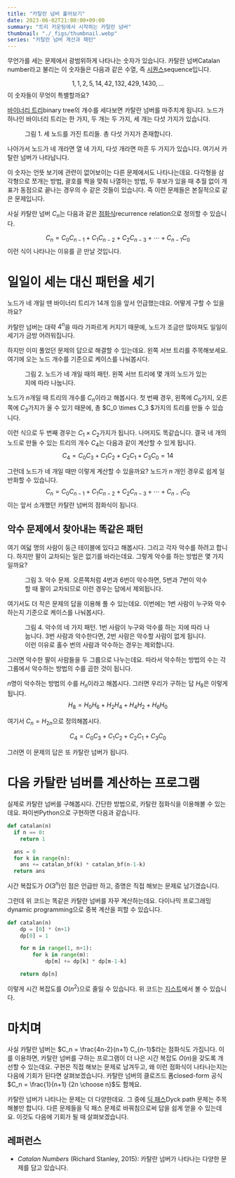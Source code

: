 ```yaml
---
title: "카탈란 넘버 훑어보기"
date: 2023-06-02T21:00:00+09:00
summary: "트리 카운팅에서 시작하는 카탈란 넘버"
thumbnail: "./_figs/thumbnail.webp"
series: "카탈란 넘버 계산과 패턴"
---
```




무언가를 세는 문제에서 광범위하게 나타나는 숫자가 있습니다.
카탈란 넘버<L>Catalan number</L>라고 불리는 이 숫자들은 다음과 같은 수열, 즉 [시퀀스][wp-seq]<L>sequence</L>입니다.

[wp-seq]: https://ko.wikipedia.org/wiki/%EC%88%98%EC%97%B4
$$
1, 1, 2, 5, 14, 42, 132, 429, 1430, \dots
$$
이 숫자들이 무엇이 특별할까요?

[바이너리 트리][wiki-bin-tree]<L>binary tree</L>의 개수를 세다보면 카탈란 넘버를 마주치게 됩니다.
노드가 하나인 바이너리 트리는 한 가지, 두 개는 두 가지, 세 개는 다섯 가지가 있습니다.

[wiki-bin-tree]: https://ko.wikipedia.org/wiki/%EC%9D%B4%EC%A7%84_%ED%8A%B8%EB%A6%AC

<Figure src={fig1} alt="Five kinds of binary trees with three nodes">
  <FigureCaption slot="caption">그림 1. 세 노드를 가진 트리들. 총 다섯 가지가 존재합니다.</FigureCaption>
</Figure>

나아가서 노드가 네 개라면 열 네 가지, 다섯 개라면 마흔 두 가지가 있습니다.
여기서 카탈란 넘버가 나타납니다.

이 숫자는 언뜻 보기에 관련이 없어보이는 다른 문제에서도 나타나는데요.
다각형을 삼각형으로 쪼개는 방법, 괄호를 짝을 맞춰 나열하는 방법, 두 후보가 있을 때 추월 없이 개표가 동점으로 끝나는 경우의 수 같은 것들이 있습니다.
즉 이런 문제들은 본질적으로 같은 문제입니다.

사실 카탈란 넘버 $C_n$는 다음과 같은 [점화식][wiki-recur-rel]<L>recurrence relation</L>으로 정의할 수 있습니다.

[wiki-recur-rel]: https://ko.wikipedia.org/wiki/%EC%A0%90%ED%99%94%EC%8B%9D
$$
C_n = C_0 C_{n-1} + C_1 C_{n-2} + C_2 C_{n-3} + \cdots + C_{n-1} C_0
$$
이런 식이 나타나는 이유를 곧 만날 것입니다.


# 일일이 세는 대신 패턴을 세기

노드가 네 개일 땐 바이너리 트리가 14개 임을 앞서 언급했는데요.
어떻게 구할 수 있을까요?

카탈란 넘버는 대략 $4^n$을 따라 가파르게 커지기 때문에, 노드가 조금만 많아져도 일일이 세기가 금방 어려워집니다.

하지만 이미 풀었던 문제의 답으로 해결할 수 있는데요.
왼쪽 서브 트리를 주목해보세요.
여기에 오는 노드 개수를 기준으로 케이스를 나눠봅시다.

<Figure src={fig2} alt="Four cases of binary tress with four nodes">
  <FigureCaption slot="caption">그림 2. 노드가 네 개일 때의 패턴. 왼쪽 서브 트리에 몇 개의 노드가 있는 지에 따라 나눕니다.</FigureCaption>
</Figure>

노드가 $n$개일 때 트리의 개수를 $C_n$이라고 해봅시다.
첫 번째 경우, 왼쪽에 $C_0$가지, 오른쪽에 $C_3$가지가 올 수 있기 때문에, 총 $C_0 \times C_3 $가지의 트리를 만들 수 있습니다.

이런 식으로 두 번째 경우는 $C_1 \times C_2$가지가 됩니다.
나머지도 똑같습니다.
결국 네 개의 노드로 만들 수 있는 트리의 개수 $C_4$는 다음과 같이 계산할 수 있게 됩니다.
$$
C_4 = C_0 C_3 + C_1 C_2 + C_2 C_1 + C_3 C_0 = 14
$$

그런데 노드가 네 개일 때만 이렇게 계산할 수 있을까요?
노드가 $n$ 개인 경우로 쉽게 일반화할 수 있습니다.
$$
C_n = C_0 C_{n-1} + C_1 C_{n-2} + C_2 C_{n-3} + \cdots + C_{n-1} C_0
$$
이는 앞서 소개했던 카탈란 넘버의 점화식이 됩니다.


## 악수 문제에서 찾아내는 똑같은 패턴

여기 여덟 명의 사람이 둥근 테이블에 있다고 해봅시다.
그리고 각자 악수를 하려고 합니다.
하지만 팔이 교차되는 일은 없기를 바라는데요.
그렇게 악수를 하는 방법은 몇 가지일까요?

<Figure src={fig3} alt="Successful and failed case of handshaking">
  <FigureCaption slot="caption">그림 3. 악수 문제. 오른쪽처럼 4번과 6번이 악수하면, 5번과 7번이 악수할 때 팔이 교차되므로 이런 경우는 답에서 제외됩니다.</FigureCaption>
</Figure>

여기서도 더 작은 문제의 답을 이용해 풀 수 있는데요.
이번에는 1번 사람이 누구와 악수하는지 기준으로 케이스를 나눠봅시다.

<Figure src={fig4} alt="Handshaking diagram">
  <FigureCaption slot="caption">그림 4. 악수의 네 가지 패턴. 1번 사람이 누구와 악수를 하는 지에 따라 나눕니다. 3번 사람과 악수한다면, 2번 사람은 악수할 사람이 없게 됩니다. 이런 이유로 홀수 번의 사람과 악수하는 경우는 제외합니다.</FigureCaption>
</Figure>

그러면 악수한 팔이 사람들을 두 그룹으로 나누는데요.
따라서 악수하는 방법의 수는 각 그룹에서 악수하는 방법의 수를 곱한 것이 됩니다.

$n$명이 악수하는 방법의 수를 $H_n$이라고 해봅시다.
그러면 우리가 구하는 답 $H_8$은 이렇게 됩니다.
$$
H_8 = H_0 H_6 + H_2 H_4 + H_4 H_2 + H_6 H_0
$$

여기서 $C_n = H_{2n}$으로 정의해봅시다.

$$
C_4 = C_0 C_3 + C_1 C_2 + C_2 C_1 + C_3 C_0
$$

그러면 이 문제의 답은 또 카탈란 넘버가 됩니다.



# 다음 카탈란 넘버를 계산하는 프로그램

실제로 카탈란 넘버를 구해봅시다.
간단한 방법으로, 카탈란 점화식을 이용해볼 수 있는데요.
파이썬<L>Python</L>으로 구현하면 다음과 같습니다.

```python
def catalan(n)
  if n == 0:
    return 1

  ans = 0
  for k in range(n):
    ans += catalan_bf(k) * catalan_bf(n-1-k)
  return ans
```
시간 복잡도가 $O(3^n)$인 점은 언급만 하고, 증명은 직접 해보는 문제로 남기겠습니다.

그런데 위 코드는 똑같은 카탈란 넘버를 자꾸 계산하는데요.
다이나믹 프로그래밍<L>dynamic programming</L>으로 중복 계산을 피할 수 있습니다.

```python
def catalan(n)
    dp = [0] * (n+1)
    dp[0] = 1

    for m in range(1, n+1):
        for k in range(m):
            dp[m] += dp[k] * dp[m-1-k]

    return dp[n]
```
이렇게 시간 복잡도를 $O(n^2)$으로 줄일 수 있습니다.
위 코드는 [지스트][gist]에서 볼 수 있습니다.

[gist]: https://gist.github.com/wcho21/1ada520f7564620ee0f73527ff0bb3a4


# 마치며

사실 카탈란 넘버는 $C_n = \frac{4n-2}{n+1} C_{n-1}$라는 점화식도 가집니다.
이를 이용하면, 카탈란 넘버를 구하는 프로그램이 더 나은 시간 복잡도 $O(n)$을 갖도록 개선할 수 있는데요.
구현은 직접 해보는 문제로 남겨두고, 왜 이런 점화식이 나타나는지는 다음에 기회가 된다면 살펴보겠습니다.
카탈란 넘버의 클로즈드 폼<L>closed-form</L> 공식 $C_n = \frac{1}{n+1} {2n \choose n}$도 함께요.

카탈란 넘버가 나타나는 문제는 더 다양한데요.
그 중에 [딕 패스][wolfram-dyck-path]<L>Dyck path</L> 문제는 주목해볼만 합니다.
다른 문제들을 딕 패스 문제로 바꿔침으로써 답을 쉽게 얻을 수 있는데요.
이것도 다음에 기회가 될 때 살펴보겠습니다.

[wolfram-dyck-path]: https://mathworld.wolfram.com/DyckPath.html

## 레퍼런스

- *Catalan Numbers* (Richard Stanley, 2015):
  카탈란 넘버가 나타나는 다양한 문제를 담고 있습니다.
